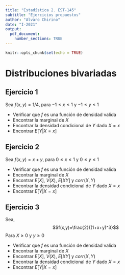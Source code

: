 ```yaml
---
title: "Estadística 2. EST-145"
subtitle: "Ejercicios propuestos"
author: "Alvaro Chirino"
date: "I-2021"
output: 
  pdf_document:
    number_sections: TRUE
---
```


```r
knitr::opts_chunk$set(echo = TRUE)
```

# Distribuciones bivariadas

## Ejercicio 1

Sea $f(x,y)=1/4$, para $-1 \leq x \leq 1$ y $-1 \leq y \leq 1$

  * Verificar que $f$ es una función de densidad valida
  * Encontrar la marginal de $X$
  * Encontrar la densidad condicional de $Y$ dado $X=x$
  * Encontrar $E[Y|X=x]$
  
## Ejercicio 2

Sea $f(x,y)=x+y$, para $0 \leq x \leq 1$ y $0 \leq y \leq 1$

  * Verificar que $f$ es una función de densidad valida
  * Encontrar la marginal de $X$
  * Encontrar $E[X]$, $V(X)$, $E[XY]$ y $corr(X,Y)$
  * Encontrar la densidad condicional de $Y$ dado $X=x$
  * Encontrar $E[Y|X=x]$

## Ejercicio 3

Sea, 
$$f(x,y)=\frac{2}{(1+x+y)^3}$$
Para $X \geq 0$ y $y \geq 0$

  * Verificar que $f$ es una función de densidad valida
  * Encontrar la marginal de $X$
  * Encontrar $E[X]$, $V(X)$, $E[XY]$ y $corr(X,Y)$
  * Encontrar la densidad condicional de $Y$ dado $X=x$
  * Encontrar $E[Y|X=x]$
